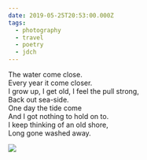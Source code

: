 ```yaml
---
date: 2019-05-25T20:53:00.000Z
tags:
  - photography
  - travel
  - poetry
  - jdch
---
```

The water come close.<br/>
Every year it come closer.<br/>
I grow up, I get old, I feel the pull strong,<br/>
Back out sea-side.<br/>
One day the tide come<br/>
And I got nothing to hold on to.<br/>
I keep thinking of an old shore,<br/>
Long gone washed away.

![](../../assets/photos/20190525-IMG_2298.jpg)
